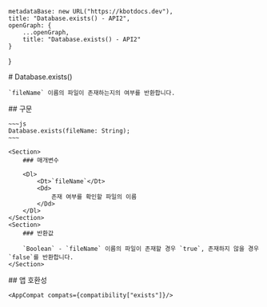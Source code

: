 
    metadataBase: new URL("https://kbotdocs.dev"),
    title: "Database.exists() - API2",
    openGraph: {
        ...openGraph,
        title: "Database.exists() - API2"
    }
}

<Section>
    # Database.exists()

    `fileName` 이름의 파일이 존재하는지의 여부를 반환합니다.
</Section>
<Section>
    ## 구문

    ~~~js
    Database.exists(fileName: String);
    ~~~

    <Section>
        ### 매개변수

        <Dl>
            <Dt>`fileName`</Dt>
            <Dd>
                존재 여부를 확인할 파일의 이름
            </Dd>
        </Dl>
    </Section>
    <Section>
        ### 반환값

        `Boolean` - `fileName` 이름의 파일이 존재할 경우 `true`, 존재하지 않을 경우 `false`를 반환합니다.
    </Section>
</Section>
<Section>
    ## 앱 호환성

    <AppCompat compats={compatibility["exists"]}/>
</Section>